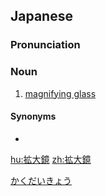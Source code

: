 ==Japanese==
{{wikipedia|lang=ja}}
{{ja-kanjitab|かく|だい|きょう|yomi=o}}

===Pronunciation===
{{ja-pron|かくだいきょう|acc=h|y=go}}

===Noun===
{{ja-noun|かくだいきょう|hhira=くわくだいきやう}}

# [[magnifying glass]]

====Synonyms====
* {{ja-r|ルーペ}}

[[Category:ja:Tools|かくだいきょう]]

[[hu:拡大鏡]]
[[zh:拡大鏡]]